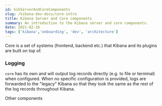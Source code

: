 ```yaml
---
id: kibServerAndCoreComponents
slug: /kibana-dev-docs/core-intro
title: Kibana Server and Core components
summary: An introduction to the Kibana server and core components.
date: 2021-02-26
tags: ['kibana','onboarding', 'dev', 'architecture']
---
```


Core is a set of systems (frontend, backend etc.) that Kibana and its plugins are built on top of.

### Logging
`core` has its own <DocLink id="kibCoreLogging" text="logging system"/> and will output log records directly (e.g. to file or terminal) when configured. When no specific configuration is provided, logs are forwarded to the "legacy" Kibana so that they look the same as the rest of the
log records throughout Kibana.

<DocBadgeComingSoon tipTitle="Other core components" tipContent="I will be content on the other components offered by core">Other components</DocBadgeComingSoon>
